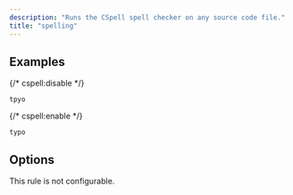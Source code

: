 ```yaml
---
description: "Runs the CSpell spell checker on any source code file."
title: "spelling"
---
```



<RuleSummary plugin="cspell" rule="spelling" />

## Examples

<Tabs>
<TabItem label="❌ Incorrect">

{/* cspell:disable */}

```text
tpyo
```

{/* cspell:enable */}

</TabItem>
<TabItem label="✅ Correct">

```text
typo
```

</TabItem>
</Tabs>

## Options

This rule is not configurable.
